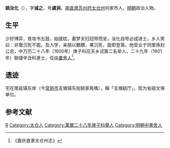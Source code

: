 '''姚汝化'''（{{bd|？||？|catIdx=}}），字'''诚之'''，号'''虞涧'''，[[南直隶|南直隶]][[苏州府|苏州府]][[太仓州|太仓州]]何家市人，[[明朝|明朝]]政治人物。

== 生平 ==
少好博弈，夜攻书五鼓，始就枕，妻梦夫妇冠带而坐，汝化自夸必成进士，乡人笑曰：非鵞沉死不能。及入学，亲朋以鵝饋，果沉死，旋即登第。他受业于同里孫封公忠，中万历二十八年（1600年）庚子科应天乡试第二名举人，二十九年（1601年）聯捷辛丑科進士，任[[中書舍人|中書舍人]]<ref>《嘉庆直隶太仓州志》</ref>。

== 遗迹 ==
宅在南盐镇东岸（今[[常熟市|常熟市]]支塘镇东街姚家角嘴），稱「支塘姚厅」，现为省级文保单位。

==参考文献==
{{reflist}}

{{萬曆二十九年辛丑科殿試金榜}}

{{Authority control}}

{{DEFAULTSORT:}}
[[Category:姚姓|R]]
[[Category:太仓人|Category:太仓人]]
[[Category:萬曆二十八年庚子科舉人|Category:萬曆二十八年庚子科舉人]]
[[Category:明朝中書舍人|Category:明朝中書舍人]]